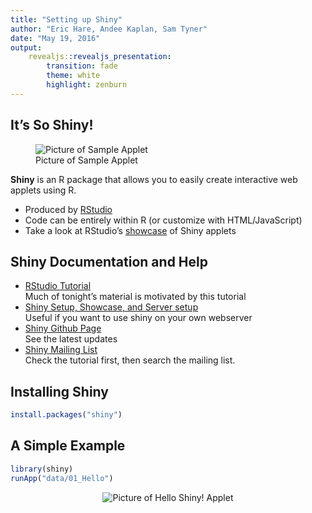 ```yaml
---
title: "Setting up Shiny"
author: "Eric Hare, Andee Kaplan, Sam Tyner"
date: "May 19, 2016"
output: 
    revealjs::revealjs_presentation:
        transition: fade
        theme: white
        highlight: zenburn
---
```


## It's So Shiny!

![Picture of Sample Applet](images/SampleAppImage.png)

**Shiny** is an R package that allows you to easily create interactive web applets using R. 

- Produced by [RStudio](http://shiny.rstudio.com)
- Code can be entirely within R (or customize with HTML/JavaScript)
- Take a look at RStudio's [showcase](http://shiny.rstudio.com/gallery/) of Shiny applets

## Shiny Documentation and Help

- [RStudio Tutorial](http://shiny.rstudio.com/tutorial/)  
Much of tonight's material is motivated by this tutorial
- [Shiny Setup, Showcase, and Server setup](http://shiny.rstudio.com)  
Useful if you want to use shiny on your own webserver
- [Shiny Github Page](https://github.com/rstudio/shiny)  
See the latest updates
- [Shiny Mailing List](https://groups.google.com/forum/#!forum/shiny-discuss)  
Check the tutorial first, then search the mailing list.

## Installing Shiny

```r
install.packages("shiny")
```

## A Simple Example

```r
library(shiny)
runApp("data/01_Hello")
```
<center>
<img src="images/HelloShinyScreenshot.png" alt="Picture of Hello Shiny! Applet">
</center>
